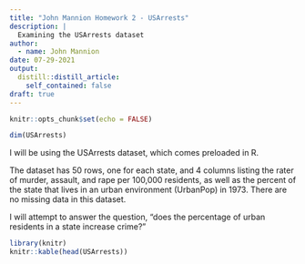 ```yaml
---
title: "John Mannion Homework 2 - USArrests"
description: |
  Examining the USArrests dataset
author:
  - name: John Mannion
date: 07-29-2021
output:
  distill::distill_article:
    self_contained: false
draft: true
---
```

```r
knitr::opts_chunk$set(echo = FALSE)
```

```r
dim(USArrests)
```
I will be using the USArrests dataset, which comes preloaded in R.

The dataset has 50 rows, one for each state, and 4 columns listing the rater of murder, assault, and rape per 100,000 residents, as well as the percent of the state that lives in an urban environment (UrbanPop) in 1973. There are no missing data in this dataset. 

I will attempt to answer the question, "does the percentage of urban residents in a state increase crime?"

```r
library(knitr)
knitr::kable(head(USArrests))
```
